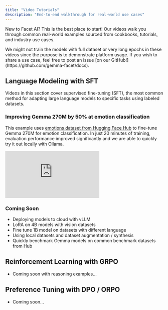 ```yaml
---
title: "Video Tutorials"
description: "End-to-end walkthrough for real-world use cases"
---
```


New to Facet AI? This is the best place to start! Our videos walk you through common real-world examples sourced from cookbooks, tutorials, and industry use cases.

<Note>
  We might not train the models with full dataset or very long epochs in these
  videos since the purpose is to demonstrate platform usage. If you wish to
  share a use case, feel free to post an issue [on our
  GitHub!](https://github.com/gemma-facet/docs).
</Note>

## Language Modeling with SFT

Videos in this section cover supervised fine-tuning (SFT), the most common method for adapting large language models to specific tasks using labeled datasets.

### Improving Gemma 270M by 50% at emotion classification

This example uses [emotions dataset from Hugging Face Hub](https://huggingface.co/datasets/boltuix/emotions-dataset) to fine-tune Gemma 270M for emotion classification.
In just 20 minutes of training, evaluation performance improved significantly and we are able to quickly try it out locally with Ollama.

<iframe
  className="w-full aspect-video rounded-xl"
  src="https://www.youtube.com/embed/GkIl7LTiDjE?si=FvJlrnew0-D63a9G"
  title="YouTube video player"
  frameborder="0"
  allow="accelerometer; autoplay; clipboard-write; encrypted-media; gyroscope; picture-in-picture; web-share"
  referrerpolicy="strict-origin-when-cross-origin"
  allowfullscreen
></iframe>

### Coming Soon

- Deploying models to cloud with vLLM
- LoRA on 4B models with vision datasets
- Fine tune 1B model on datasets with different language
- Using local datasets and dataset augmentation / synthesis
- Quickly benchmark Gemma models on common benchmark datasets from Hub

## Reinforcement Learning with GRPO

- Coming soon with reasoning examples...

## Preference Tuning with DPO / ORPO

- Coming soon...
